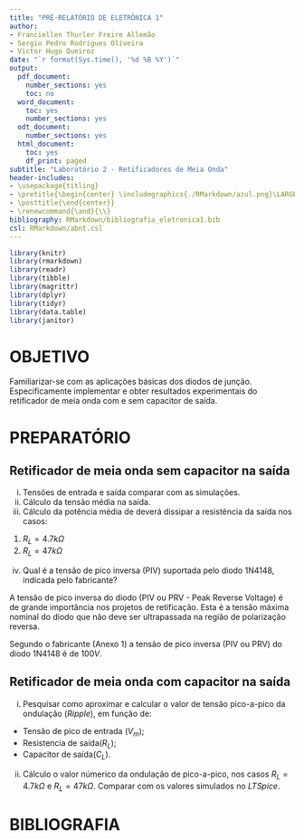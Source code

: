 ```yaml
---
title: "PRÉ-RELATÓRIO DE ELETRÔNICA 1"
author:
- Franciellen Thurler Freire Allemão
- Sergio Pedro Rodrigues Oliveira
- Victor Hugo Queiroz
date: "`r format(Sys.time(), '%d %B %Y')`"
output:
  pdf_document:
    number_sections: yes
    toc: no
  word_document:
    toc: yes
    number_sections: yes
  odt_document:
    number_sections: yes
  html_document:
    toc: yes
    df_print: paged
subtitle: "Laboratório 2 - Retificadores de Meia Onda"
header-includes:
- \usepackage{titling}
- \pretitle{\begin{center} \includegraphics{./RMarkdown/azul.png}\LARGE\\}
- \posttitle{\end{center}}
- \renewcommand{\and}{\\}
bibliography: RMarkdown/bibliografia_eletronica1.bib
csl: RMarkdown/abnt.csl
---
```


\thispagestyle{empty}

\newpage
\pagenumbering{roman}

```{=latex}
\setcounter{tocdepth}{4}
\renewcommand{\contentsname}{SUMÁRIO}
\tableofcontents
```

\newpage

```{=latex}
\setcounter{tocdepth}{4}
\renewcommand{\listfigurename}{LISTA DE FIGURAS}
\listoffigures
```

```r
library(knitr)
library(rmarkdown)
library(readr)
library(tibble)
library(magrittr)
library(dplyr)
library(tidyr)
library(data.table)
library(janitor)
```

\newpage

# OBJETIVO

Familiarizar-se com as aplicações básicas dos diodos de junção. Especificamente implementar e obter resultados experimentais do retificador de meia onda com e sem capacitor de saída.\

\pagenumbering{arabic}
\newpage

# PREPARATÓRIO

## Retificador de meia onda sem capacitor na saída
i. Tensões de entrada e saída comparar com as simulações.\
ii. Cálculo da tensão média na saída.\
iii. Cálculo da potência média de deverá dissipar a resistência da saída nos casos:\
  1. $R_L = 4.7k\Omega$\
  2. $R_L = 47k\Omega$\
iv. Qual é a tensão de pico inversa (PIV) suportada pelo diodo 1N4148, indicada pelo fabricante?\

A tensão de pico inversa do diodo (PIV ou PRV - Peak Reverse Voltage) é de grande importância nos projetos de retificação. Esta é a tensão máxima nominal do diodo que não deve ser ultrapassada na região de polarização reversa.\

Segundo o fabricante (Anexo 1) a tensão de pico inversa (PIV ou PRV) do diodo 1N4148 é de $100V$.\

\newpage

## Retificador de meia onda com capacitor na saída

i. Pesquisar como aproximar e calcular o valor de tensão pico-a-pico da ondulação (*Ripple*), em função de:\
  - Tensão de pico de entrada ($V_m$);\
  - Resistencia de saída($R_L$);\
  - Capacitor de saída($C_L$).\
ii. Cálculo o valor númerico da ondulação de pico-a-pico, nos casos $R_L = 4.7k\Omega$ e $R_L = 47k\Omega$. Comparar com os valores simulados no *LTSpice*.\

\newpage

# BIBLIOGRAFIA